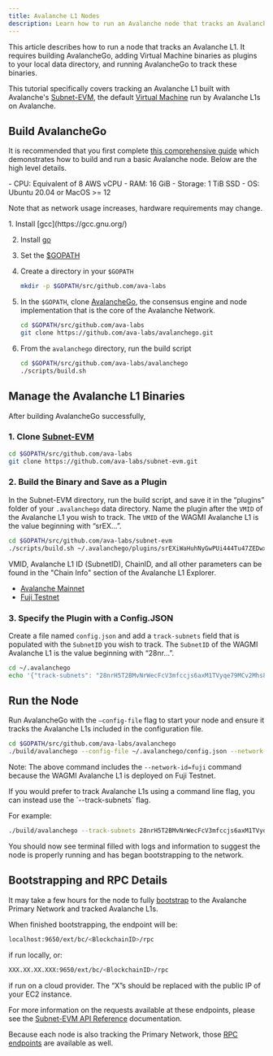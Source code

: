```yaml
---
title: Avalanche L1 Nodes
description: Learn how to run an Avalanche node that tracks an Avalanche L1.
---
```


This article describes how to run a node that tracks an Avalanche L1. It requires building AvalancheGo, adding Virtual Machine binaries as plugins to your local data directory, and running AvalancheGo to track these binaries.

This tutorial specifically covers tracking an Avalanche L1 built with Avalanche's [Subnet-EVM](https://github.com/ava-labs/subnet-evm), the default [Virtual Machine](/docs/quick-start/virtual-machines) run by Avalanche L1s on Avalanche.

Build AvalancheGo[​](#build-avalanchego "Direct link to heading")
-----------------------------------------------------------------

It is recommended that you first complete [this comprehensive guide](/docs/nodes/run-a-node/manually) which demonstrates how to build and run a basic Avalanche node. Below are the high level details.

<Accordions>
<Accordion title="System Requirements">
- CPU: Equivalent of 8 AWS vCPU
- RAM: 16 GiB
- Storage: 1 TiB SSD
- OS: Ubuntu 20.04 or MacOS >= 12

Note that as network usage increases, hardware requirements may change.
</Accordion>

<Accordion title="To build from source:">
1.  Install [gcc](https://gcc.gnu.org/)
    
2.  Install [go](https://go.dev/)
    
3.  Set the [$GOPATH](https://github.com/golang/go/wiki/SettingGOPATH)
    
4.  Create a directory in your `$GOPATH`
        
    ```bash
    mkdir -p $GOPATH/src/github.com/ava-labs
    ```

5.  In the `$GOPATH`, clone [AvalancheGo](https://github.com/ava-labs/avalanchego), the consensus engine and node implementation that is the core of the Avalanche Network.

    ```bash
    cd $GOPATH/src/github.com/ava-labs
    git clone https://github.com/ava-labs/avalanchego.git
    ```

6.  From the `avalanchego` directory, run the build script

    ```bash
    cd $GOPATH/src/github.com/ava-labs/avalanchego
    ./scripts/build.sh
    ```
</Accordion>
</Accordions>

## Manage the Avalanche L1 Binaries

After building AvalancheGo successfully,

### 1. Clone [Subnet-EVM](https://github.com/ava-labs/subnet-evm)

```bash
cd $GOPATH/src/github.com/ava-labs
git clone https://github.com/ava-labs/subnet-evm.git
```

### 2. Build the Binary and Save as a Plugin

In the Subnet-EVM directory, run the build script, and save it in the “plugins” folder of your `.avalanchego` data directory. Name the plugin after the `VMID` of the Avalanche L1 you wish to track. The `VMID` of the WAGMI Avalanche L1 is the value beginning with “srEX...”.

```bash
cd $GOPATH/src/github.com/ava-labs/subnet-evm
./scripts/build.sh ~/.avalanchego/plugins/srEXiWaHuhNyGwPUi444Tu47ZEDwxTWrbQiuD7FmgSAQ6X7Dy
```

<Accordions>
<Accordion title="Where can I find Avalanche L1 parameters like VMID?">
VMID, Avalanche L1 ID (SubnetID), ChainID, and all other parameters can be found in the "Chain Info" section of the Avalanche L1 Explorer.

- [Avalanche Mainnet](https://subnets.avax.network/c-chain)
- [Fuji Testnet](https://subnets-test.avax.network/wagmi)
</Accordion>
</Accordions>

### 3. Specify the Plugin with a Config.JSON

Create a file named `config.json` and add a `track-subnets` field that is populated with the `SubnetID` you wish to track. The `SubnetID` of the WAGMI Avalanche L1 is the value beginning with “28nr...”.

```bash
cd ~/.avalanchego
echo '{"track-subnets": "28nrH5T2BMvNrWecFcV3mfccjs6axM1TVyqe79MCv2Mhs8kxiY"}' > config.json
```

## Run the Node

Run AvalancheGo with the `—config-file` flag to start your node and ensure it tracks the Avalanche L1s included in the configuration file.

```bash
cd $GOPATH/src/github.com/ava-labs/avalanchego
./build/avalanchego --config-file ~/.avalanchego/config.json --network-id=fuji
```

Note: The above command includes the `--network-id=fuji` command because the WAGMI Avalanche L1 is deployed on Fuji Testnet.

<Accordions>
<Accordion title="Run via the command line instead">
If you would prefer to track Avalanche L1s using a command line flag, you can instead use the `--track-subnets` flag.

For example:

```bash
./build/avalanchego --track-subnets 28nrH5T2BMvNrWecFcV3mfccjs6axM1TVyqe79MCv2Mhs8kxiY --network-id=fuji
```
</Accordion>
</Accordions>

You should now see terminal filled with logs and information to suggest the node is properly running and has began bootstrapping to the network.

## Bootstrapping and RPC Details

It may take a few hours for the node to fully [bootstrap](/docs/nodes/run-a-node/manually#bootstrapping) to the Avalanche Primary Network and tracked Avalanche L1s.

When finished bootstrapping, the endpoint will be:

```bash
localhost:9650/ext/bc/<BlockchainID>/rpc
```

if run locally, or:

```bash
XXX.XX.XX.XXX:9650/ext/bc/<BlockchainID>/rpc
```

if run on a cloud provider. The “X”s should be replaced with the public IP of your EC2 instance.

For more information on the requests available at these endpoints, please see the [Subnet-EVM API Reference](/docs/api-reference/subnet-evm-api) documentation.

Because each node is also tracking the Primary Network, those [RPC endpoints](/docs/nodes/run-a-node/manually#rpc) are available as well.